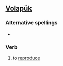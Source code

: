 ==[[Volapük]]==

===Alternative spellings===
*{{l|vo|soyjafaydoyn}}

===Verb===
{{infl|vo|verb}}

# to [[reproduce]]